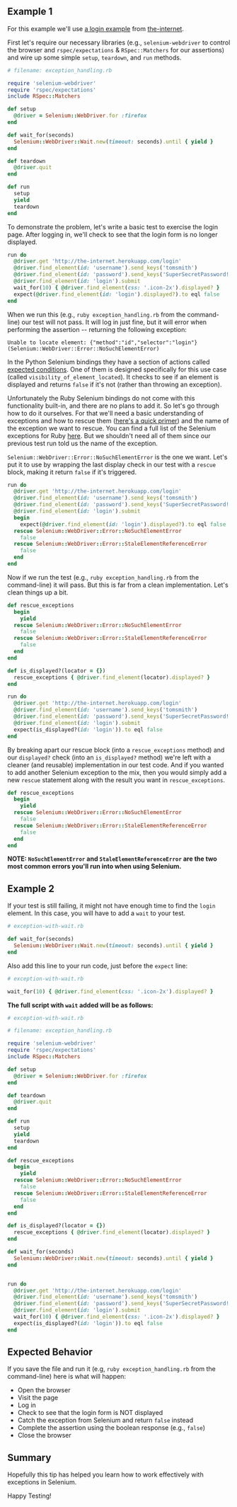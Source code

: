 ## Example 1

For this example we'll use [a login example](http://the-internet.herokuapp.com/login) from [the-internet](http://github.com/saucelabs/the-internet).

First let's require our necessary libraries (e.g., `selenium-webdriver` to control the browser and `rspec/expectations` & `RSpec::Matchers` for our assertions) and wire up some simple `setup`, `teardown`, and `run` methods.

```ruby
# filename: exception_handling.rb

require 'selenium-webdriver'
require 'rspec/expectations'
include RSpec::Matchers

def setup
  @driver = Selenium::WebDriver.for :firefox
end

def wait_for(seconds)
  Selenium::WebDriver::Wait.new(timeout: seconds).until { yield }
end

def teardown
  @driver.quit
end

def run
  setup
  yield
  teardown
end
```

To demonstrate the problem, let's write a basic test to exercise the login page. After logging in, we'll check to see that the login form is no longer displayed.

```ruby
run do
  @driver.get 'http://the-internet.herokuapp.com/login'
  @driver.find_element(id: 'username').send_keys('tomsmith')
  @driver.find_element(id: 'password').send_keys('SuperSecretPassword!')
  @driver.find_element(id: 'login').submit
  wait_for(10) { @driver.find_element(css: '.icon-2x').displayed? }
  expect(@driver.find_element(id: 'login').displayed?).to eql false
end
```

When we run this (e.g., `ruby exception_handling.rb` from the command-line) our test will not pass. It will log in just fine, but it will error when performing the assertion -- returning the following exception:

```text
Unable to locate element: {"method":"id","selector":"login"} (Selenium::WebDriver::Error::NoSuchElementError)
```

In the Python Selenium bindings they have a section of actions called [expected conditions](https://www.selenium.dev/selenium/docs/api/py/webdriver_support/selenium.webdriver.support.expected_conditions.html). One of them is designed specifically for this use case (called `visibility_of_element_located`). It checks to see if an element is displayed and returns `false` if it's not (rather than throwing an exception).

Unfortunately the Ruby Selenium bindings do not come with this functionality built-in, and there are no plans to add it. So let's go through how to do it ourselves. For that we'll need a basic understanding of exceptions and how to rescue them ([here's a quick primer](https://skorks.com/2009/09/ruby-exceptions-and-exception-handling/)) and the name of the exception we want to rescue. You can find a full list of the Selenium exceptions for Ruby [here](https://seleniumhq.github.io/selenium/docs/api/rb/Selenium/WebDriver/Error.html). But we shouldn't need all of them since our previous test run told us the name of the exception.

`Selenium::WebDriver::Error::NoSuchElementError` is the one we want. Let's put it to use by wrapping the last display check in our test with a `rescue` block, making it return `false` if it's triggered.

```ruby
run do
  @driver.get 'http://the-internet.herokuapp.com/login'
  @driver.find_element(id: 'username').send_keys('tomsmith')
  @driver.find_element(id: 'password').send_keys('SuperSecretPassword!')
  @driver.find_element(id: 'login').submit
  begin
    expect(@driver.find_element(id: 'login').displayed?).to eql false
  rescue Selenium::WebDriver::Error::NoSuchElementError
    false
  rescue Selenium::WebDriver::Error::StaleElementReferenceError
    false
  end
end
```

Now if we run the test (e.g., `ruby exception_handling.rb` from the command-line) it will pass. But this is far from a clean implementation. Let's clean things up a bit.

```ruby
def rescue_exceptions
  begin
    yield
  rescue Selenium::WebDriver::Error::NoSuchElementError
    false
  rescue Selenium::WebDriver::Error::StaleElementReferenceError
    false
  end
end

def is_displayed?(locator = {})
  rescue_exceptions { @driver.find_element(locator).displayed? }
end

run do
  @driver.get 'http://the-internet.herokuapp.com/login'
  @driver.find_element(id: 'username').send_keys('tomsmith')
  @driver.find_element(id: 'password').send_keys('SuperSecretPassword!')
  @driver.find_element(id: 'login').submit
  expect(is_displayed?(id: 'login')).to eql false
end
```

By breaking apart our rescue block (into a `rescue_exceptions` method) and our `displayed?` check (into an `is_displayed?` method) we're left with a cleaner (and reusable) implementation in our test code. And if you wanted to add another Selenium exception to the mix, then you would simply add a new `rescue` statement along with the result you want in `rescue_exceptions`.

```ruby
def rescue_exceptions
  begin
    yield
  rescue Selenium::WebDriver::Error::NoSuchElementError
    false
  rescue Selenium::WebDriver::Error::StaleElementReferenceError
    false
  end
end
```

__NOTE: `NoSuchElementError` and `StaleElementReferenceError` are the two most common errors you'll run into when using Selenium.__

## Example 2

If your test is still failing, it might not have enough time to find the `login` element. In this case, you will have to add a `wait` to your test.

```ruby
# exception-with-wait.rb

def wait_for(seconds)
  Selenium::WebDriver::Wait.new(timeout: seconds).until { yield }
end
```

Also add this line to your run code, just before the `expect` line:

```ruby
# exception-with-wait.rb

wait_for(10) { @driver.find_element(css: '.icon-2x').displayed? }
```

__The full script with `wait` added will be as follows:__

```ruby
# exception-with-wait.rb

# filename: exception_handling.rb

require 'selenium-webdriver'
require 'rspec/expectations'
include RSpec::Matchers

def setup
  @driver = Selenium::WebDriver.for :firefox
end

def teardown
  @driver.quit
end

def run
  setup
  yield
  teardown
end

def rescue_exceptions
  begin
    yield
  rescue Selenium::WebDriver::Error::NoSuchElementError
    false
  rescue Selenium::WebDriver::Error::StaleElementReferenceError
    false
  end
end

def is_displayed?(locator = {})
  rescue_exceptions { @driver.find_element(locator).displayed? }
end

def wait_for(seconds)
  Selenium::WebDriver::Wait.new(timeout: seconds).until { yield }
end


run do
  @driver.get 'http://the-internet.herokuapp.com/login'
  @driver.find_element(id: 'username').send_keys('tomsmith')
  @driver.find_element(id: 'password').send_keys('SuperSecretPassword!')
  @driver.find_element(id: 'login').submit
  wait_for(10) { @driver.find_element(css: '.icon-2x').displayed? }
  expect(is_displayed?(id: 'login')).to eql false
end
```

## Expected Behavior

If you save the file and run it (e.g, `ruby exception_handling.rb` from the command-line) here is what will happen:

+ Open the browser
+ Visit the page
+ Log in
+ Check to see that the login form is NOT displayed
+ Catch the exception from Selenium and return `false` instead
+ Complete the assertion using the boolean response (e.g., `false`)
+ Close the browser

## Summary

Hopefully this tip has helped you learn how to work effectively with exceptions in Selenium.

Happy Testing!
